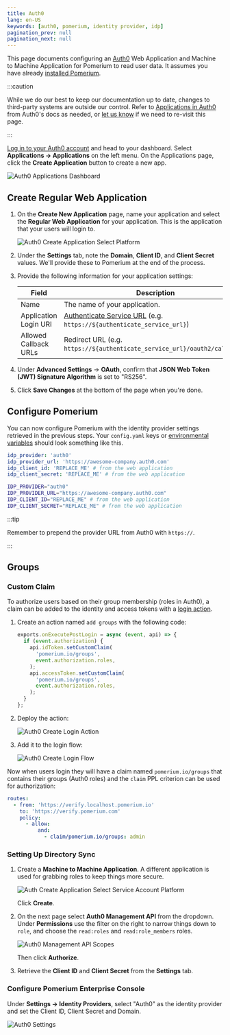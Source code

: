 ```yaml
---
title: Auth0
lang: en-US
keywords: [auth0, pomerium, identity provider, idp]
pagination_prev: null
pagination_next: null
---
```



This page documents configuring an [Auth0] Web Application and Machine to Machine Application for Pomerium to read user data. It assumes you have already [installed Pomerium](/docs/deploy/).

:::caution

While we do our best to keep our documentation up to date, changes to third-party systems are outside our control. Refer to [Applications in Auth0](https://auth0.com/docs/applications) from Auth0's docs as needed, or [let us know](https://github.com/pomerium/documentation/issues/new?assignees=&labels=&template=doc-error.md) if we need to re-visit this page.

:::

[Log in to your Auth0 account](https://manage.auth0.com/) and head to your dashboard. Select **Applications → Applications** on the left menu. On the Applications page, click the **Create Application** button to create a new app.

![Auth0 Applications Dashboard](./img/auth0/dashboard.png)

## Create Regular Web Application

1. On the **Create New Application** page, name your application and select the **Regular Web Application** for your application. This is the application that your users will login to.

   ![Auth0 Create Application Select Platform](./img/auth0/create.png)

1. Under the **Settings** tab, note the **Domain**, **Client ID**, and **Client Secret** values. We'll provide these to Pomerium at the end of the process.

1. Provide the following information for your application settings:

   | Field | Description |
   | --- | --- |
   | Name | The name of your application. |
   | Application Login URI | [Authenticate Service URL] (e.g. `https://${authenticate_service_url}`) |
   | Allowed Callback URLs | Redirect URL (e.g. `https://${authenticate_service_url}/oauth2/callback`). |

1. Under **Advanced Settings** → **OAuth**, confirm that **JSON Web Token (JWT) Signature Algorithm** is set to "RS256".

1. Click **Save Changes** at the bottom of the page when you're done.

## Configure Pomerium

You can now configure Pomerium with the identity provider settings retrieved in the previous steps. Your `config.yaml` keys or [environmental variables] should look something like this.

<Tabs>
<TabItem value="config.yaml" label="config.yaml">

```yaml
idp_provider: 'auth0'
idp_provider_url: 'https://awesome-company.auth0.com'
idp_client_id: 'REPLACE_ME' # from the web application
idp_client_secret: 'REPLACE_ME' # from the web application
```

</TabItem>
<TabItem value="Environment Variables" label="Environment Variables">

```bash
IDP_PROVIDER="auth0"
IDP_PROVIDER_URL="https://awesome-company.auth0.com"
IDP_CLIENT_ID="REPLACE_ME" # from the web application
IDP_CLIENT_SECRET="REPLACE_ME" # from the web application
```

</TabItem>
</Tabs>

:::tip

Remember to prepend the provider URL from Auth0 with `https://`.

:::

## Groups

<Tabs>
<TabItem value="Custom Claim (Open Source)" label="Custom Claim (Open Source)">

### Custom Claim

To authorize users based on their group membership (roles in Auth0), a claim can be added to the identity and access tokens with a [login action](https://auth0.com/docs/customize/actions).

1. Create an action named `add groups` with the following code:

   ```javascript
   exports.onExecutePostLogin = async (event, api) => {
     if (event.authorization) {
       api.idToken.setCustomClaim(
         'pomerium.io/groups',
         event.authorization.roles,
       );
       api.accessToken.setCustomClaim(
         'pomerium.io/groups',
         event.authorization.roles,
       );
     }
   };
   ```

1. Deploy the action:

   ![Auth0 Create Login Action](./img/auth0/action.png)

1. Add it to the login flow:

   ![Auth0 Create Login Flow](./img/auth0/flow.png)

Now when users login they will have a claim named `pomerium.io/groups` that contains their groups (Auth0 roles) and the `claim` PPL criterion can be used for authorization:

```yaml
routes:
  - from: 'https://verify.localhost.pomerium.io'
    to: 'https://verify.pomerium.com'
    policy:
      - allow:
          and:
            - claim/pomerium.io/groups: admin
```

</TabItem>
<TabItem value="Directory Sync (Enterprise)" label="Directory Sync (Enterprise)">

### Setting Up Directory Sync

1. Create a **Machine to Machine Application**. A different application is used for grabbing roles to keep things more secure.

   ![Auth Create Application Select Service Account Platform](./img/auth0/create-m2m.png)

   Click **Create**.

1. On the next page select **Auth0 Management API** from the dropdown. Under **Permissions** use the filter on the right to narrow things down to `role`, and choose the `read:roles` and `read:role_members` roles.

   ![Auth0 Management API Scopes](./img/auth0/m2m-scopes.png)

   Then click **Authorize**.

1. Retrieve the **Client ID** and **Client Secret** from the **Settings** tab.

### Configure Pomerium Enterprise Console

Under **Settings → Identity Providers**, select "Auth0" as the identity provider and set the Client ID, Client Secret and Domain.

![Auth0 Settings](./img/auth0/auth0-idp.png)

[auth0]: https://auth0.com/
[authenticate service url]: /docs/reference/authenticate-service-url
[environmental variables]: https://en.wikipedia.org/wiki/Environment_variable

</TabItem>
</Tabs>

[auth0]: https://auth0.com/
[authenticate service url]: /docs/reference/authenticate-service-url
[environmental variables]: https://en.wikipedia.org/wiki/Environment_variable
